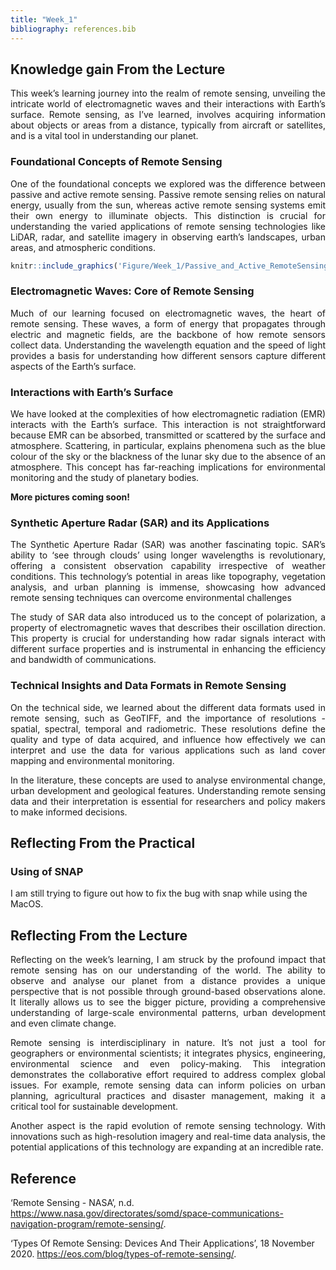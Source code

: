 ```yaml
---
title: "Week_1"
bibliography: references.bib
---
```


## **Knowledge gain From the Lecture**

::: {style="text-align: justify;"}
This week's learning journey into the realm of remote sensing, unveiling the intricate world of electromagnetic waves and their interactions with Earth's surface. Remote sensing, as I've learned, involves acquiring information about objects or areas from a distance, typically from aircraft or satellites, and is a vital tool in understanding our planet.
:::

### **Foundational Concepts of Remote Sensing**

::: {style="text-align: justify;"}
One of the foundational concepts we explored was the difference between passive and active remote sensing. Passive remote sensing relies on natural energy, usually from the sun, whereas active remote sensing systems emit their own energy to illuminate objects. This distinction is crucial for understanding the varied applications of remote sensing technologies like LiDAR, radar, and satellite imagery in observing earth's landscapes, urban areas, and atmospheric conditions.

```r
knitr::include_graphics('Figure/Week_1/Passive_and_Active_RemoteSensing.png')
```
:::

### **Electromagnetic Waves: Core of Remote Sensing**

::: {style="text-align: justify;"}
Much of our learning focused on electromagnetic waves, the heart of remote sensing. These waves, a form of energy that propagates through electric and magnetic fields, are the backbone of how remote sensors collect data. Understanding the wavelength equation and the speed of light provides a basis for understanding how different sensors capture different aspects of the Earth's surface.
:::

### **Interactions with Earth's Surface**

::: {style="text-align: justify;"}
We have looked at the complexities of how electromagnetic radiation (EMR) interacts with the Earth's surface. This interaction is not straightforward because EMR can be absorbed, transmitted or scattered by the surface and atmosphere. Scattering, in particular, explains phenomena such as the blue colour of the sky or the blackness of the lunar sky due to the absence of an atmosphere. This concept has far-reaching implications for environmental monitoring and the study of planetary bodies.
:::

**More pictures coming soon!**

### **Synthetic Aperture Radar (SAR) and its Applications**

::: {style="text-align: justify;"}
The Synthetic Aperture Radar (SAR) was another fascinating topic. SAR's ability to 'see through clouds' using longer wavelengths is revolutionary, offering a consistent observation capability irrespective of weather conditions. This technology's potential in areas like topography, vegetation analysis, and urban planning is immense, showcasing how advanced remote sensing techniques can overcome environmental challenges

The study of SAR data also introduced us to the concept of polarization, a property of electromagnetic waves that describes their oscillation direction. This property is crucial for understanding how radar signals interact with different surface properties and is instrumental in enhancing the efficiency and bandwidth of communications.
:::

### **Technical Insights and Data Formats in Remote Sensing**

::: {style="text-align: justify;"}
On the technical side, we learned about the different data formats used in remote sensing, such as GeoTIFF, and the importance of resolutions - spatial, spectral, temporal and radiometric. These resolutions define the quality and type of data acquired, and influence how effectively we can interpret and use the data for various applications such as land cover mapping and environmental monitoring.

In the literature, these concepts are used to analyse environmental change, urban development and geological features. Understanding remote sensing data and their interpretation is essential for researchers and policy makers to make informed decisions.
:::

## Reflecting From the Practical

### Using of SNAP

I am still trying to figure out how to fix the bug with snap while using the MacOS.

## Reflecting From the Lecture

::: {style="text-align: justify;"}
Reflecting on the week's learning, I am struck by the profound impact that remote sensing has on our understanding of the world. The ability to observe and analyse our planet from a distance provides a unique perspective that is not possible through ground-based observations alone. It literally allows us to see the bigger picture, providing a comprehensive understanding of large-scale environmental patterns, urban development and even climate change.

Remote sensing is interdisciplinary in nature. It's not just a tool for geographers or environmental scientists; it integrates physics, engineering, environmental science and even policy-making. This integration demonstrates the collaborative effort required to address complex global issues. For example, remote sensing data can inform policies on urban planning, agricultural practices and disaster management, making it a critical tool for sustainable development.

Another aspect is the rapid evolution of remote sensing technology. With innovations such as high-resolution imagery and real-time data analysis, the potential applications of this technology are expanding at an incredible rate.
:::

## Reference

'Remote Sensing - NASA', n.d. <https://www.nasa.gov/directorates/somd/space-communications-navigation-program/remote-sensing/>.

'Types Of Remote Sensing: Devices And Their Applications', 18 November 2020. <https://eos.com/blog/types-of-remote-sensing/>.
